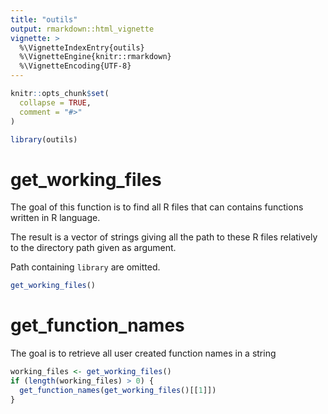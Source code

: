 ```yaml
---
title: "outils"
output: rmarkdown::html_vignette
vignette: >
  %\VignetteIndexEntry{outils}
  %\VignetteEngine{knitr::rmarkdown}
  %\VignetteEncoding{UTF-8}
---
```


```r
knitr::opts_chunk$set(
  collapse = TRUE,
  comment = "#>"
)
```

```r
library(outils)
```

<!-- WARNING - This vignette is generated by {fusen} from dev/flat_outils.Rmd: do not edit by hand -->



<!--
 You need to run the 'description' chunk in the '0-dev_history.Rmd' file before continuing your code there.
-->

# get_working_files

The goal of this function is to find all R files that can contains functions written in R language.

The result is a vector of strings giving all the path to these R files relatively to the directory path given as argument.

Path containing `library` are omitted. 
    
  
```r
get_working_files()
```

  
  
# get_function_names

The goal is to retrieve all user created function names in a string
    
  
  
```r
working_files <- get_working_files()
if (length(working_files) > 0) {
  get_function_names(get_working_files()[[1]])
}
```

  
  
